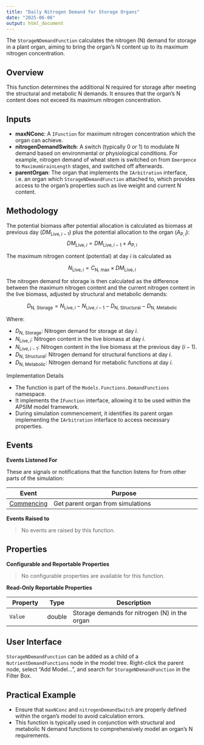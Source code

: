 ```yaml
---
title: "Daily Nitrogen Demand for Storage Organs"
date: "2025-06-06"
output: html_document
---
```



The `StorageNDemandFunction` calculates the nitrogen (N) demand for storage in a plant organ, aiming to bring the organ's N content up to its maximum nitrogen concentration.

## Overview

This function determines the additional N required for storage after meeting the structural and metabolic N demands. It ensures that the organ's N content does not exceed its maximum nitrogen concentration.

## Inputs

- **maxNConc**: A `IFunction` for maximum nitrogen concentration which the organ can achieve.
- **nitrogenDemandSwitch**: A switch (typically 0 or 1) to modulate N demand based on environmental or physiological conditions. For example, nitrogen demand of wheat stem is switched on from `Emergence` to `MaximumGrainLength` stages, and switched off afterwards.
- **parentOrgan**: The organ that implements the `IArbitration` interface, i.e. an organ which `StorageNDemandFunction` attached to, which provides access to the organ's properties such as live weight and current N content.

## Methodology

The potential biomass after potential allocation is calculated as biomass at previous day ($DM_{\text{Live}, i-1}$) plus the potential allocation to the organ ($A_{\text{P}, i}$):
$$
DM_{\text{Live}, i} = DM_{\text{Live}, i-1} + A_{\text{P}, i}
$$

The maximum nitrogen content (potential) at day $i$ is calculated as 

$$
N_{\text{Live}, i} = C_{\text{N, max}} \times DM_{\text{Live}, i}
$$



The nitrogen demand for storage is then calculated as the difference between the maximum nitrogen content and the current nitrogen content in the live biomass, adjusted by structural and metabolic demands:


$$
D_{\text{N, Storage}} = N_{\text{Live}, i} - N_{\text{Live}, i-1} - D_{\text{N, Structural}} - D_{\text{N, Metabolic}}
$$

Where:

* $D_{\text{N, Storage}}$: Nitrogen demand for storage at day $i$.
* $N_{\text{Live}, i}$: Nitrogen content in the live biomass at day $i$.
* $N_{\text{Live}, i-1}$: Nitrogen content in the live biomass at the previous day ($i-1$). 
* $D_{\text{N, Structural}}$: Nitrogen demand for structural functions at day $i$.
* $D_{\text{N, Metabolic}}$: Nitrogen demand for metabolic functions at day $i$. 

Implementation Details

- The function is part of the `Models.Functions.DemandFunctions` namespace.
- It implements the `IFunction` interface, allowing it to be used within the APSIM model framework.
- During simulation commencement, it identifies its parent organ implementing the `IArbitration` interface to access necessary properties.


## Events 


**Events Listened For**

These are signals or notifications that the function listens for from other parts of the simulation:

| Event          | Purpose                                                                                  |
|----------------|------------------------------------------------------------------------------------------|
| [Commencing](/docs/Models/Events.html#Commencing)   | Get parent organ from simulations |


**Events Raised to**

> No events are raised by this function.


## Properties


**Configurable and Reportable Properties**

> No configurable properties are available for this function.

**Read-Only Reportable Properties**

| Property             | Type    | Description                                                                 |
|----------------------|---------|-----------------------------------------------------------------------------|
| `Value`   | double  | Storage demands for nitrogen (N) in the organ                      |



## User Interface

`StorageNDemandFunction` can be added as a child of a `NutrientDemandFunctions` node in the model tree. Right-click the parent node, select "Add Model...", and search for `StorageNDemandFunction` in the Filter Box.



## Practical Example

- Ensure that `maxNConc` and `nitrogenDemandSwitch` are properly defined within the organ's model to avoid calculation errors.
- This function is typically used in conjunction with structural and metabolic N demand functions to comprehensively model an organ's N requirements.
